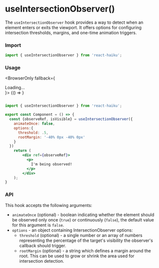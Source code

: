 # useIntersectionObserver()

The `useIntersectionObserver` hook provides a way to detect when an element enters or exits the viewport. It offers options for configuring intersection thresholds, margins, and one-time animation triggers.

### Import

```jsx
import { useIntersectionObserver } from 'react-haiku';
```

### Usage


<BrowserOnly fallback={<div>Loading...</div>}>
  {() => <UseIntersectionObserverDemo />}
</BrowserOnly>

```jsx

import { useIntersectionObserver } from 'react-haiku';

export const Component = () => {
  const {observeRef, isVisible} = useIntersectionObserver({
    animateOnce: false,
    options:{
      threshold: .5, 
      rootMargin: '-40% 0px -40% 0px'
    }
  })
    return (
        <div ref={observeRef}>
          <p>
            I'm being observed!
          </p>
        </div>
    );
}

```

### API

This hook accepts the following arguments:

- `animateOnce` (optional) - boolean indicating whether the element should be observed only once (`true`) or continuously (`false`), the default value for this argument is `false`.
- `options` - an object containing IntersectionObserver options:
   - `threshold` (optional) - a single number or an array of numbers representing the percentage of the target's visibility the observer's callback should trigger.
   - `rootMargin` (optional) - a string which defines a margin around the root. This can be used to grow or shrink the area used for intersection detection.